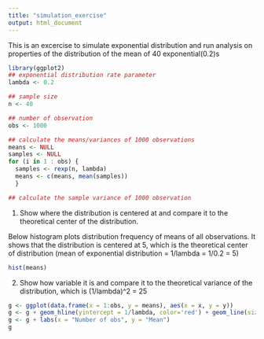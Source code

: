 ```yaml
---
title: "simulation_exercise"
output: html_document
---
```


This is an excercise to simulate exponential distribution and run analysis on properties of the distribution of the mean of 40 exponential(0.2)s

```r
library(ggplot2)
## exponential distribution rate parameter
lambda <- 0.2

## sample size
n <- 40

## number of observation
obs <- 1000

## calculate the means/variances of 1000 observations
means <- NULL
samples <- NULL
for (i in 1 : obs) {
  samples <- rexp(n, lambda)
  means <- c(means, mean(samples))
  }

## calculate the sample variance of 1000 observation

```

1. Show where the distribution is centered at and compare it to the theoretical center of the distribution.  

Below histogram plots distribution frequency of means of all observations. It shows that the distribution is centered at 5, which is the theoretical center of distribution (mean of exponential distribution = 1/lambda  = 1/0.2 = 5)  

```r
hist(means)
```

2. Show how variable it is and compare it to the theoretical variance of the distribution, which is (1/lambda)^2 = 25


```r
g <- ggplot(data.frame(x = 1:obs, y = means), aes(x = x, y = y)) 
g <- g + geom_hline(yintercept = 1/lambda, color='red') + geom_line(size = 1)
g <- g + labs(x = "Number of obs", y = "Mean")
g
```
